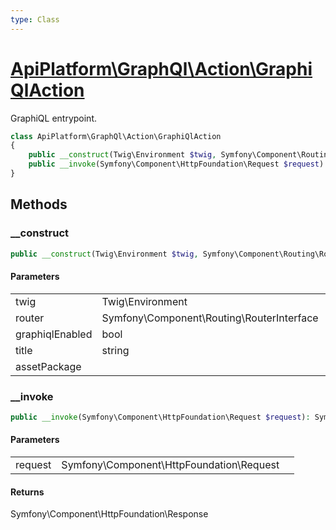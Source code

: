 ```yaml
---
type: Class
---
```


# [ApiPlatform\GraphQl\Action\GraphiQlAction](/docs/v3.2/reference/GraphQl/Action/GraphiQlAction)

GraphiQL entrypoint.


```php
class ApiPlatform\GraphQl\Action\GraphiQlAction
{
    public __construct(Twig\Environment $twig, Symfony\Component\Routing\RouterInterface $router, bool $graphiqlEnabled, string $title, $assetPackage)
    public __invoke(Symfony\Component\HttpFoundation\Request $request): Symfony\Component\HttpFoundation\Response
}
```
## Methods

### __construct



```php
public __construct(Twig\Environment $twig, Symfony\Component\Routing\RouterInterface $router, bool $graphiqlEnabled, string $title, $assetPackage)
```

#### Parameters

<table><tbody>
<tr><td>twig</td><td>Twig\Environment</td><td></td></tr><tr><td>router</td><td>Symfony\Component\Routing\RouterInterface</td><td></td></tr><tr><td>graphiqlEnabled</td><td>bool</td><td></td></tr><tr><td>title</td><td>string</td><td></td></tr><tr><td>assetPackage</td><td></td><td></td></tr>
</tbody>
</table>

### __invoke



```php
public __invoke(Symfony\Component\HttpFoundation\Request $request): Symfony\Component\HttpFoundation\Response
```

#### Parameters

<table><tbody>
<tr><td>request</td><td>Symfony\Component\HttpFoundation\Request</td><td></td></tr>
</tbody>
</table>

#### Returns

Symfony\Component\HttpFoundation\Response
